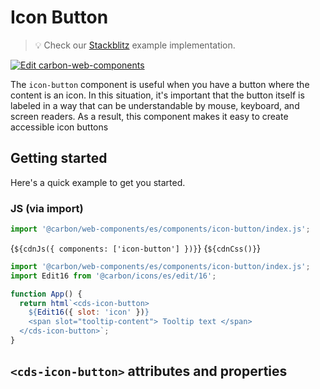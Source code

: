 
<Meta of={IconButtonStories} />

# Icon Button

> 💡 Check our
> [Stackblitz](https://stackblitz.com/github/carbon-design-system/carbon-for-ibm-dotcom/tree/main/packages/web-components/examples/stackblitz/basic/components/icon-button)
> example implementation.

[![Edit carbon-web-components](https://developer.stackblitz.com/img/open_in_stackblitz.svg)](https://stackblitz.com/github/carbon-design-system/carbon-for-ibm-dotcom/tree/main/packages/carbon-web-components/examples/stackblitz/basic/components/icon-button)

The `icon-button` component is useful when you have a button where the content
is an icon. In this situation, it's important that the button itself is labeled
in a way that can be understandable by mouse, keyboard, and screen readers. As a
result, this component makes it easy to create accessible icon buttons

## Getting started

Here's a quick example to get you started.

### JS (via import)

```javascript
import '@carbon/web-components/es/components/icon-button/index.js';
```

<Markdown>{`${cdnJs({ components: ['icon-button'] })}`}</Markdown>
<Markdown>{`${cdnCss()}`}</Markdown>

```javascript
import '@carbon/web-components/es/components/icon-button/index.js';
import Edit16 from '@carbon/icons/es/edit/16';

function App() {
  return html`<cds-icon-button>
    ${Edit16({ slot: 'icon' })}
    <span slot="tooltip-content"> Tooltip text </span>
  </cds-icon-button>`;
}
```

## `<cds-icon-button>` attributes and properties

<ArgTypes of="cds-icon-button" />
